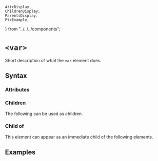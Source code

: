     AttrDisplay,
    ChildrenDisplay,
    ParentsDisplay,
    PtxExample,
} from "../../../components";

# `<var>`

Short description of what the `var` element does.

## Syntax

### Attributes

<AttrDisplay name="var" />

### Children

The following can be used as children.

<ChildrenDisplay name="var" />

### Child of

This element can appear as an immediate child of the following elements.

<ParentsDisplay name="var" />

## Examples

    